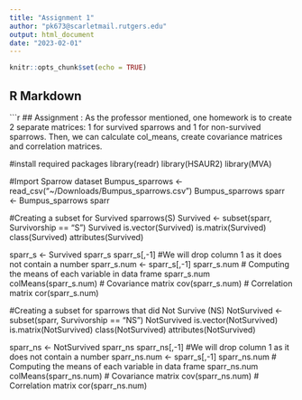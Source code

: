 ```yaml
---
title: "Assignment 1"
author: "pk673@scarletmail.rutgers.edu"
output: html_document
date: "2023-02-01"
---
```



```r
knitr::opts_chunk$set(echo = TRUE)
```

## R Markdown
```r
## Assignment : As the professor mentioned, one homework is to create 2 separate matrices: 1 for survived sparrows and 1 for non-survived sparrows. Then, we can calculate col_means, create covariance matrices and correlation matrices.

#install required packages
library(readr)
library(HSAUR2)
library(MVA)


#Import Sparrow dataset 
Bumpus_sparrows <- read_csv("~/Downloads/Bumpus_sparrows.csv")
Bumpus_sparrows
sparr <- Bumpus_sparrows
sparr

#Creating a subset for Survived sparrows(S)
Survived <- subset(sparr, Survivorship == "S")
Survived
is.vector(Survived)
is.matrix(Survived)
class(Survived)
attributes(Survived)

sparr_s <- Survived
sparr_s
sparr_s[,-1]
#We will drop column 1 as it does not contain a number
sparr_s.num <- sparr_s[,-1]
sparr_s.num
# Computing the means of each variable in data frame sparr_s.num
colMeans(sparr_s.num)
# Covariance matrix
cov(sparr_s.num)
# Correlation matrix
cor(sparr_s.num)

#Creating a subset for sparrows that did Not Survive (NS)
NotSurvived <- subset(sparr, Survivorship == "NS")
NotSurvived
is.vector(NotSurvived)
is.matrix(NotSurvived)
class(NotSurvived)
attributes(NotSurvived)

sparr_ns <- NotSurvived
sparr_ns
sparr_ns[,-1]
#We will drop column 1 as it does not contain a number
sparr_ns.num <- sparr_s[,-1]
sparr_ns.num
# Computing the means of each variable in data frame sparr_ns.num
colMeans(sparr_ns.num)
# Covariance matrix
cov(sparr_ns.num)
# Correlation matrix
cor(sparr_ns.num)
